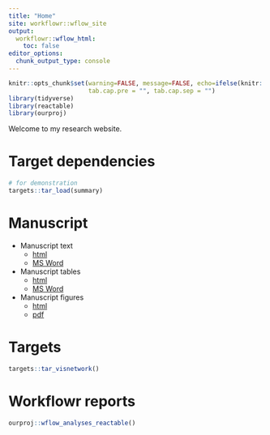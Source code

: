 ```yaml
---
title: "Home"
site: workflowr::wflow_site
output:
  workflowr::wflow_html:
    toc: false
editor_options:
  chunk_output_type: console
---
```


```r
knitr::opts_chunk$set(warning=FALSE, message=FALSE, echo=ifelse(knitr::is_html_output(), yes=TRUE, no=FALSE),
                      tab.cap.pre = "", tab.cap.sep = "")
library(tidyverse)
library(reactable)
library(ourproj)
```

Welcome to my research website.

# Target dependencies

```r
# for demonstration
targets::tar_load(summary)
```

# Manuscript

- Manuscript text
  - [html](manuscript.nb.html){target="_blank"}
  - [MS Word](manuscript.docx){target="_blank"}
- Manuscript tables
  - [html](tables.html){target="_blank"}
  - [MS Word](tables.docx){target="_blank"}
- Manuscript figures
  - [html](figures.html){target="_blank"}
  - [pdf](figures.pdf){target="_blank"}
  
# Targets

```r
targets::tar_visnetwork()
```

# Workflowr reports

```r
ourproj::wflow_analyses_reactable()
```
